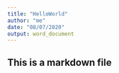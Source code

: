 ```yaml
---
title: "HelloWorld"
author: "me"
date: "08/07/2020"
output: word_document
---
```

## This is a markdown file